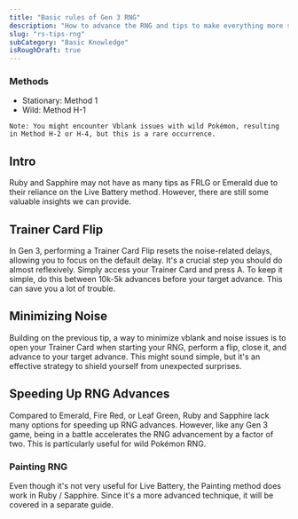 ```yaml
---
title: "Basic rules of Gen 3 RNG"
description: "How to advance the RNG and tips to make everything more stable"
slug: "rs-tips-rng"
subCategory: "Basic Knowledge"
isRoughDraft: true
---
```


### Methods

- Stationary: Method 1
- Wild: Method H-1

```
Note: You might encounter Vblank issues with wild Pokémon, resulting in Method H-2 or H-4, but this is a rare occurrence.
```

## Intro

Ruby and Sapphire may not have as many tips as FRLG or Emerald due to their reliance on the Live Battery method. However, there are still some valuable insights we can provide.

## Trainer Card Flip

In Gen 3, performing a Trainer Card Flip resets the noise-related delays, allowing you to focus on the default delay. It's a crucial step you should do almost reflexively. Simply access your Trainer Card and press A. To keep it simple, do this between 10k-5k advances before your target advance. This can save you a lot of trouble.

## Minimizing Noise

Building on the previous tip, a way to minimize vblank and noise issues is to open your Trainer Card when starting your RNG, perform a flip, close it, and advance to your target advance. This might sound simple, but it's an effective strategy to shield yourself from unexpected surprises.

## Speeding Up RNG Advances

Compared to Emerald, Fire Red, or Leaf Green, Ruby and Sapphire lack many options for speeding up RNG advances. However, like any Gen 3 game, being in a battle accelerates the RNG advancement by a factor of two. This is particularly useful for wild Pokémon RNG.

### Painting RNG

Even though it's not very useful for Live Battery, the Painting method does work in Ruby / Sapphire. Since it's a more advanced technique, it will be covered in a separate guide.
